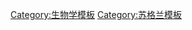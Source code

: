 {{Navbox
|name = Endemic biota of Scotland
|title = 苏格兰特有生物<small>（含特有亚种）</small>
| image = [[File:Loxia_pityopsittacus_NAUMANN.jpg|150px]]
|bodyclass = hlist

|above  = 
* {{tsl|en|Fauna of Scotland|苏格兰动物}}
* {{tsl|en|Flora of Scotland|苏格兰植物}} 
  
|group1 = 脊椎动物
|list1  = {{Navbox subgroup
 | groupstyle = width:8em; background:#efefff;
 | liststyle  = width:auto; padding:0.25em 0;
 | group1     = [[哺乳动物]]
 | list1      =
* {{tsl|en|Orkney vole|奥克尼田鼠}}
* {{tsl|en|Sorex araneus grantii|苏格兰鼩鼱}}
* {{tsl|en|St Kilda field mouse|圣基尔达岛小林姬鼠}}
* †[[圣基尔达岛小家鼠]]（绝灭）

 | group2     = [[鸟类]]
 | list2      =
* {{tsl|en|Fair Isle wren|费尔岛鹪鹩}}
* {{tsl|en|Shetland wren|设得兰鹪鹩}}
* [[圣基尔达岛鹪鹩]]
* [[苏格兰交嘴雀]]
   
 | group3 = [[鱼类]]
 | list3 =
* [[基尔红点鲑]]
* [[不列颠红点鲑]]
* [[鲱形白鲑]]
}}

|group2 = 植物
| list2      ={{Navbox subgroup|evenodd=swap
 | groupstyle = width:8em; background:#efefff;
 | liststyle  = width:auto; padding:0.25em 0;
 | group1     = [[开花植物]]和[[蕨类植物]]
 | list1      =
* {{tsl|en|Athyrium flexile|纽氏蹄盖蕨}}
* {{tsl|en|Primula scotica|苏格兰报春}}
* {{tsl|en|Cerastium nigrescens|设得兰卷耳}}
* {{tsl|en|Taraxacum pankhurstianum|圣基尔达岛蒲公英}}

 | group2     = {{tsl|en|Whitebeam|白面子树亚属}}
 | list2     =
* {{tsl|en|Sorbus pseudofennica|阿伦岛花楸}}
* {{tsl|en|Sorbus arranensis|阿伦岛白面子树}}
* {{tsl|en|Sorbus pseudomeinichii|坎塔科白面子树}}

 |group3 = [[苔藓植物]]
 |list3  =
* {{tsl|en|Bryum dixonii|狄氏真藓}}
* {{tsl|en|Didymodon mamillosus|佩思郡对齿藓}}
* {{tsl|en|Bryoerythrophyllum caledonicum|苏格兰红叶藓}}
* {{tsl|en|Pohlia scotica|苏格兰丝瓜藓}}

 |group4 = [[地钱门|地钱]]
 |list4  =
* {{tsl|en|Northern prongwort|北方剪叶苔}}
}}

|group3 = 真菌
| list3      ={{Navbox subgroup|evenodd=swap
 | groupstyle = width:8em; background:#efefff;
 | liststyle  = width:auto; padding:0.25em 0;
 | group1     = [[地衣]]
 | list1      =
* ''{{tsl|en|Graphis alboscripta}}''

}}
}}<noinclude>
[[Category:生物学模板]]
[[Category:苏格兰模板]]
</noinclude>